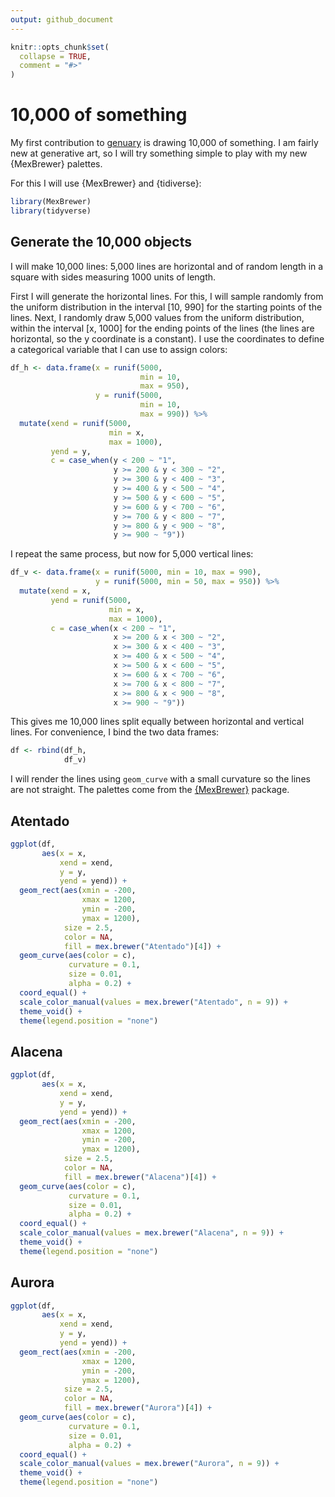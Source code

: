 ```yaml
---
output: github_document
---
```


<!-- README.md is generated from README.Rmd. Please edit that file -->

```r
knitr::opts_chunk$set(
  collapse = TRUE,
  comment = "#>"
)
```

# 10,000 of something

<!-- badges: start -->
<!-- badges: end -->

My first contribution to [genuary](https://genuary.art) is drawing 10,000 of something. I am fairly new at generative art, so I will try something simple to play with my new {MexBrewer} palettes.

For this I will use {MexBrewer} and {tidiverse}:
```r
library(MexBrewer)
library(tidyverse)
```

## Generate the 10,000 objects

I will make 10,000 lines: 5,000 lines are horizontal and of random length in a square with sides measuring 1000 units of length. 

First I will generate the horizontal lines. For this, I will sample randomly from the uniform distribution in the interval [10, 990] for the starting points of the lines. Next, I randomly draw 5,000 values from the uniform distribution, within the interval [x, 1000] for the ending points of the lines (the lines are horizontal, so the y coordinate is a constant). I use the coordinates to define a categorical variable that I can use to assign colors:
```r
df_h <- data.frame(x = runif(5000, 
                             min = 10, 
                             max = 950),
                   y = runif(5000, 
                             min = 10, 
                             max = 990)) %>%
  mutate(xend = runif(5000, 
                      min = x, 
                      max = 1000),
         yend = y,
         c = case_when(y < 200 ~ "1",
                       y >= 200 & y < 300 ~ "2",
                       y >= 300 & y < 400 ~ "3",
                       y >= 400 & y < 500 ~ "4",
                       y >= 500 & y < 600 ~ "5",
                       y >= 600 & y < 700 ~ "6",
                       y >= 700 & y < 800 ~ "7",
                       y >= 800 & y < 900 ~ "8",
                       y >= 900 ~ "9"))
```

I repeat the same process, but now for 5,000 vertical lines:
```r

df_v <- data.frame(x = runif(5000, min = 10, max = 990),
                   y = runif(5000, min = 50, max = 950)) %>%
  mutate(xend = x,
         yend = runif(5000, 
                      min = x, 
                      max = 1000),
         c = case_when(x < 200 ~ "1",
                       x >= 200 & x < 300 ~ "2",
                       x >= 300 & x < 400 ~ "3",
                       x >= 400 & x < 500 ~ "4",
                       x >= 500 & x < 600 ~ "5",
                       x >= 600 & x < 700 ~ "6",
                       x >= 700 & x < 800 ~ "7",
                       x >= 800 & x < 900 ~ "8",
                       x >= 900 ~ "9"))
```

This gives me 10,000 lines split equally between horizontal and vertical lines. For convenience, I bind the two data frames:
```r
df <- rbind(df_h,
            df_v)
```

I will render the lines using `geom_curve` with a small curvature so the lines are not straight. The palettes come from the [{MexBrewer}](https://paezha.github.io/MexBrewer/) package.

## Atentado

```r
ggplot(df,
       aes(x = x, 
           xend = xend, 
           y = y, 
           yend = yend)) +
  geom_rect(aes(xmin = -200, 
                xmax = 1200, 
                ymin = -200,
                ymax = 1200),
            size = 2.5,
            color = NA,
            fill = mex.brewer("Atentado")[4]) +
  geom_curve(aes(color = c),
             curvature = 0.1,
             size = 0.01,
             alpha = 0.2) +
  coord_equal() +
  scale_color_manual(values = mex.brewer("Atentado", n = 9)) +
  theme_void() +
  theme(legend.position = "none")
```

## Alacena

```r
ggplot(df,
       aes(x = x, 
           xend = xend, 
           y = y, 
           yend = yend)) +
  geom_rect(aes(xmin = -200, 
                xmax = 1200, 
                ymin = -200,
                ymax = 1200),
            size = 2.5,
            color = NA,
            fill = mex.brewer("Alacena")[4]) +
  geom_curve(aes(color = c),
             curvature = 0.1,
             size = 0.01,
             alpha = 0.2) +
  coord_equal() +
  scale_color_manual(values = mex.brewer("Alacena", n = 9)) +
  theme_void() +
  theme(legend.position = "none")
```

## Aurora

```r
ggplot(df,
       aes(x = x, 
           xend = xend, 
           y = y, 
           yend = yend)) +
  geom_rect(aes(xmin = -200, 
                xmax = 1200, 
                ymin = -200,
                ymax = 1200),
            size = 2.5,
            color = NA,
            fill = mex.brewer("Aurora")[4]) +
  geom_curve(aes(color = c),
             curvature = 0.1,
             size = 0.01,
             alpha = 0.2) +
  coord_equal() +
  scale_color_manual(values = mex.brewer("Aurora", n = 9)) +
  theme_void() +
  theme(legend.position = "none")
```
